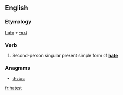 ==English==

===Etymology===
[[hate]] + [[-est]]

===Verb===
{{head|en|verb form}}

# {{label|en|archaic}} Second-person singular present simple form of '''[[hate]]'''

===Anagrams===
* [[thetas#English|thetas]]

[[fr:hatest]]
